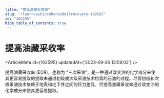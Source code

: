 ```yaml
---
title: "提高油藏采收率"
slug: "/learn/wiki/enhancedoilrecovery-102595"
id: "102595"
hide_table_of_contents: true
---
```



# 提高油藏采收率

<ArticleMeta id={102595} updatedAt={'2023-09-26 13:59:02'} />
<div className='border-solid border-b border-t-0 my-4 border-[var(--ifm-color-gray-300)]' />

提高油藏采收率 (EOR)，也称为 “三次采油”，是一种通过改变油的化学成分来使其更容易提取的提取未通过初级或次级采油技术检索的石油的过程。尽管初级和次级采油技术依赖于地表和地下井之间的压力差异，但提高油藏采收率通过改变油的化学成分来使其更容易提取。
